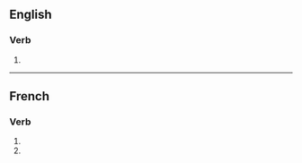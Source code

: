 {{also|magnifiés}}

==English==

===Verb===
{{head|en|verb form}}

# {{en-third-person singular of|magnify}}

----

==French==

===Verb===
{{fr-verb-form}}

# {{inflection of|magnifier||2|s|pres|indc|lang=fr}}
# {{inflection of|magnifier||2|s|pres|subj|lang=fr}}
